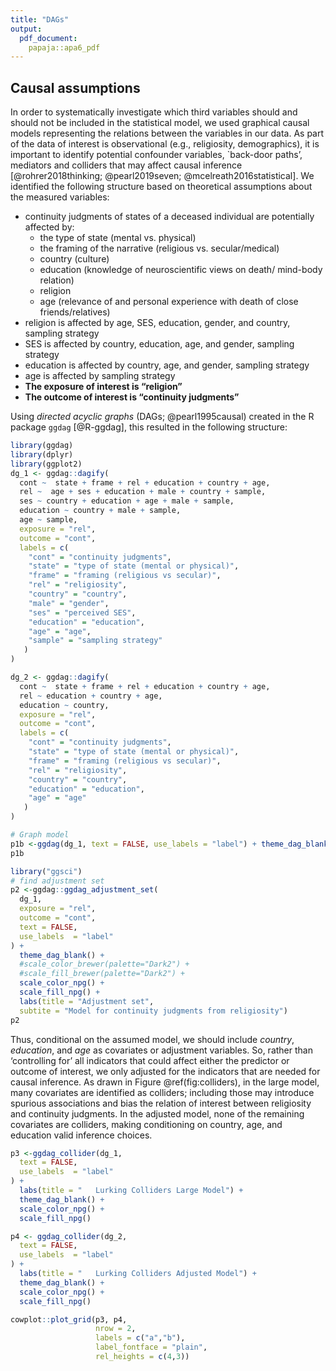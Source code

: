 ```yaml
---
title: "DAGs"
output:
  pdf_document:
    papaja::apa6_pdf
---
```


## Causal assumptions 

In order to systematically investigate which third variables should and should not be included in the statistical model, we used graphical causal models representing the relations between the variables in our data. As part of the data of interest is observational (e.g., religiosity, demographics), it is important to identify potential confounder variables, `back-door paths', mediators and colliders that may affect causal inference [@rohrer2018thinking; @pearl2019seven; @mcelreath2016statistical]. We identified the following structure based on theoretical assumptions about the measured variables: 

  - continuity judgments of states of a deceased individual are potentially affected by:  
    - the type of state (mental vs. physical)
    - the framing of the narrative (religious vs. secular/medical)
    - country (culture)
    - education (knowledge of neuroscientific views on death/ mind-body relation)
    - religion
    - age (relevance of and personal experience with death of close friends/relatives) 
  - religion is affected by age, SES, education, gender, and country, sampling strategy
  - SES is affected by country, education, age, and gender, sampling strategy
  - education is affected by country, age, and gender, sampling strategy
  - age is affected by sampling strategy
  - **The exposure of interest is "religion"**
  - **The outcome of interest is "continuity judgments"**

Using *directed acyclic graphs* (DAGs; @pearl1995causal) created in the R package `ggdag` [@R-ggdag], this resulted in the following structure: 

```r
library(ggdag)
library(dplyr)
library(ggplot2)
dg_1 <- ggdag::dagify(
  cont ~  state + frame + rel + education + country + age,
  rel ~  age + ses + education + male + country + sample,
  ses ~ country + education + age + male + sample,
  education ~ country + male + sample,
  age ~ sample, 
  exposure = "rel",
  outcome = "cont",
  labels = c(
    "cont" = "continuity judgments",
    "state" = "type of state (mental or physical)",
    "frame" = "framing (religious vs secular)",
    "rel" = "religiosity",
    "country" = "country",
    "male" = "gender",
    "ses" = "perceived SES",
    "education" = "education",
    "age" = "age",
    "sample" = "sampling strategy"
   )
)

dg_2 <- ggdag::dagify(
  cont ~  state + frame + rel + education + country + age,
  rel ~ education + country + age,
  education ~ country,
  exposure = "rel",
  outcome = "cont",
  labels = c(
    "cont" = "continuity judgments",
    "state" = "type of state (mental or physical)",
    "frame" = "framing (religious vs secular)",
    "rel" = "religiosity",
    "country" = "country",
    "education" = "education",
    "age" = "age"
   )
)
```

```r
# Graph model
p1b <-ggdag(dg_1, text = FALSE, use_labels = "label") + theme_dag_blank() + labs(title = "Causal Model")
p1b
```

```r
library("ggsci")
# find adjustment set
p2 <-ggdag::ggdag_adjustment_set(
  dg_1,
  exposure = "rel",
  outcome = "cont",
  text = FALSE,
  use_labels  = "label"
) +
  theme_dag_blank() +
  #scale_color_brewer(palette="Dark2") + 
  #scale_fill_brewer(palette="Dark2") + 
  scale_color_npg() +
  scale_fill_npg() +
  labs(title = "Adjustment set",
  subtite = "Model for continuity judgments from religiosity")
p2
``` 
Thus, conditional on the assumed model, we should include *country*, *education*, and *age* as covariates or adjustment variables. So, rather than 'controlling for' all indicators that could affect either the predictor or outcome of interest, we only adjusted for the indicators that are needed for causal inference. As drawn in Figure \@ref(fig:colliders), in the large model, many covariates are identified as colliders; including those may introduce spurious associations and bias the relation of interest between religiosity and continuity judgments. In the adjusted model, none of the remaining covariates are colliders, making conditioning on country, age, and education valid inference choices. 

```r
p3 <-ggdag_collider(dg_1,
  text = FALSE,
  use_labels  = "label"
) +
  labs(title = "   Lurking Colliders Large Model") + 
  theme_dag_blank() +
  scale_color_npg() +
  scale_fill_npg()

p4 <- ggdag_collider(dg_2,
  text = FALSE,
  use_labels  = "label"
) +
  labs(title = "   Lurking Colliders Adjusted Model") + 
  theme_dag_blank() +
  scale_color_npg() +
  scale_fill_npg()

cowplot::plot_grid(p3, p4,
                   nrow = 2, 
                   labels = c("a","b"),
                   label_fontface = "plain", 
                   rel_heights = c(4,3))
```


